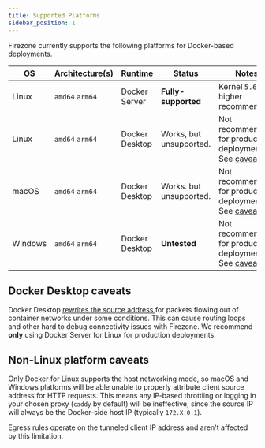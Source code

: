 ```yaml
---
title: Supported Platforms
sidebar_position: 1
---
```


Firezone currently supports the following platforms for Docker-based
deployments.

| OS      | Architecture(s) | Runtime        | Status                  | Notes                                                                                   |
| ---     | ---             | ---            | ---                     | ---                                                                                     |
| Linux   | `amd64` `arm64` | Docker Server  | **Fully-supported**     | Kernel `5.6` or higher recommended.                                |
| Linux   | `amd64` `arm64` | Docker Desktop | Works, but unsupported. | Not recommended for production deployments. See [caveats](#docker-desktop-caveats).     |
| macOS   | `amd64` `arm64` | Docker Desktop | Works. but unsupported. | Not recommended for production deployments. See [caveats](#non-linux-platform-caveats). |
| Windows | `amd64` `arm64` | Docker Desktop | **Untested**            | Not recommended for production deployments. See [caveats](#non-linux-platform-caveats). |

## Docker Desktop caveats

Docker Desktop [rewrites the source address
](https://www.docker.com/blog/how-docker-desktop-networking-works-under-the-hood/)
for packets flowing out of container networks under some conditions. This can
cause routing loops and other hard to debug connectivity issues with Firezone.
We recommend **only** using Docker Server for Linux for production deployments.

## Non-Linux platform caveats

Only Docker for Linux supports the host networking mode, so macOS and Windows
platforms will be able unable to properly attribute client source address
for HTTP requests. This means any IP-based throttling or logging in your
chosen proxy (`caddy` by default) will be ineffective, since the source
IP will always be the Docker-side host IP (typically `172.X.0.1`).

Egress rules operate on the tunneled client IP address and aren't affected
by this limitation.
